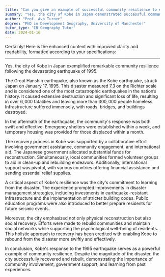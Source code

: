 ```yaml
---
title: "Can you give an example of successful community resilience to earthquakes?"
summary: "Yes, the city of Kobe in Japan demonstrated successful community resilience following the 1995 earthquake."
author: "Prof. Ava Turner"
degree: "PhD in Development Geography, University of Manchester"
tutor_type: "IB Geography Tutor"
date: 2024-01-16
---
```


Certainly! Here is the enhanced content with improved clarity and readability, formatted according to your specifications:

---

Yes, the city of Kobe in Japan exemplified remarkable community resilience following the devastating earthquake of 1995.

The Great Hanshin earthquake, also known as the Kobe earthquake, struck Japan on January 17, 1995. This disaster measured $7.3$ on the Richter scale and is considered one of the most catastrophic earthquakes in the nation’s history. It caused extensive destruction and significant loss of life, resulting in over $6,000$ fatalities and leaving more than $300,000$ people homeless. Infrastructure suffered immensely, with roads, bridges, and buildings destroyed.

In the aftermath of the earthquake, the community's response was both swift and effective. Emergency shelters were established within a week, and temporary housing was provided for those displaced within a month. 

The recovery process in Kobe was supported by a collaborative effort involving government assistance, community engagement, and international aid. The Japanese government allocated substantial funds for reconstruction. Simultaneously, local communities formed volunteer groups to aid in clean-up and rebuilding endeavors. Additionally, international support was pivotal, with various countries offering financial assistance and sending essential relief supplies.

A critical aspect of Kobe's resilience was the city's commitment to learning from the disaster. The experience prompted improvements in disaster management strategies, including investments in earthquake-resistant infrastructure and the implementation of stricter building codes. Public education programs were also introduced to better prepare residents for future seismic events.

Moreover, the city emphasized not only physical reconstruction but also social recovery. Efforts were made to rebuild communities and maintain social networks while supporting the psychological well-being of residents. This holistic approach to recovery has been credited with enabling Kobe to rebound from the disaster more swiftly and effectively.

In conclusion, Kobe's response to the 1995 earthquake serves as a powerful example of community resilience. Despite the magnitude of the disaster, the city successfully recovered and rebuilt, demonstrating the importance of community involvement, government support, and learning from past experiences.
    